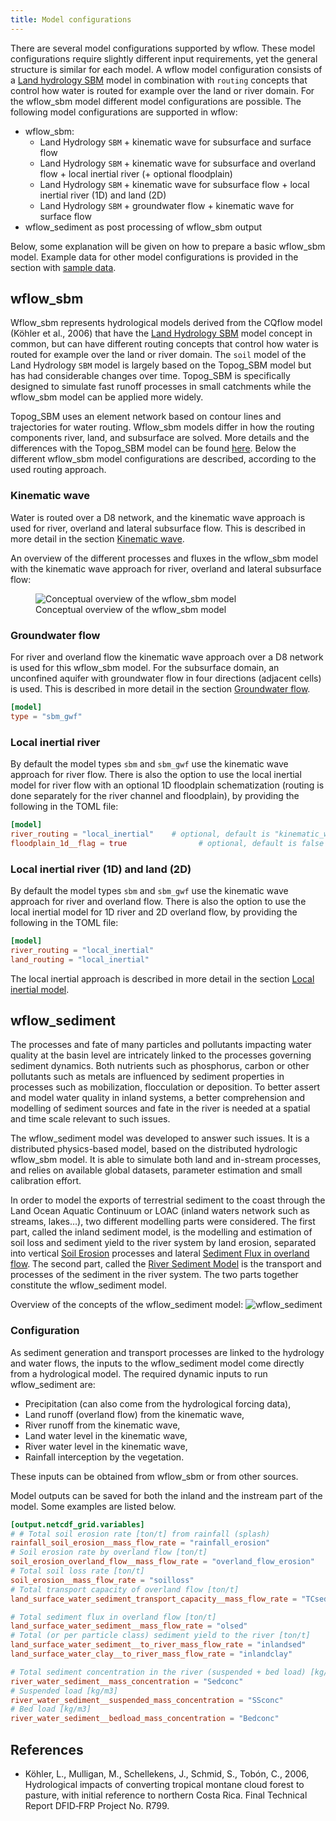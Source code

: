 ```yaml
---
title: Model configurations
---
```


There are several model configurations supported by wflow. These model configurations
require slightly different input requirements, yet the general structure is similar for each
model. A wflow model configuration consists of a [Land hydrology
SBM](./land/landhydrology_sbm.qmd) model in combination with `routing` concepts that control
how water is routed for example over the land or river domain. For the wflow\_sbm model
different model configurations are possible. The following model configurations are
supported in wflow:

 - wflow\_sbm:
    - Land Hydrology `SBM` + kinematic wave for subsurface and surface flow
    - Land Hydrology `SBM` + kinematic wave for subsurface and overland flow + local inertial river (+
      optional floodplain)
    - Land Hydrology `SBM` + kinematic wave for subsurface flow + local inertial river (1D) and land (2D)
    - Land Hydrology `SBM` + groundwater flow + kinematic wave for surface flow
 - wflow\_sediment as post processing of wflow\_sbm output

Below, some explanation will be given on how to prepare a basic wflow\_sbm model. Example
data for other model configurations is provided in the section with [sample
data](../getting_started/download_example_models.qmd).

## wflow\_sbm

Wflow\_sbm represents hydrological models derived from the CQflow model (Köhler et al.,
2006) that have the [Land Hydrology SBM](./land/landhydrology_sbm.qmd) model concept in
common, but can have different routing concepts that control how water is routed for example
over the land or river domain. The `soil` model of the Land Hydrology `SBM` model is largely
based on the Topog\_SBM model but has had considerable changes over time. Topog\_SBM is
specifically designed to simulate fast runoff processes in small catchments while the
wflow\_sbm model can be applied more widely.

Topog\_SBM uses an element network based on contour lines and trajectories for water
routing. Wflow\_sbm models differ in how the routing components river, land, and subsurface
are solved. More details and the differences with the Topog\_SBM model can be found
[here](./land/landhydrology_sbm.qmd#Introduction). Below the different wflow\_sbm model
configurations are described, according to the used routing approach.

### Kinematic wave
Water is routed over a D8 network, and the kinematic wave approach is used for river,
overland and lateral subsurface flow. This is described in more detail in the section
[Kinematic wave](./routing/kinwave.qmd).

An overview of the different processes and fluxes in the wflow_sbm model with the kinematic
wave approach for river, overland and lateral subsurface flow:

![Conceptual overview of the wflow_sbm model](../images/wflow_sbm_soil.png)

### Groundwater flow
For river and overland flow the kinematic wave approach over a D8 network is used for this
wflow\_sbm model. For the subsurface domain, an unconfined aquifer with groundwater flow in
four directions (adjacent cells) is used. This is described in more detail in the section
[Groundwater flow](./routing/gwf.qmd).

```toml
[model]
type = "sbm_gwf"
```

### Local inertial river
By default the model types `sbm` and `sbm_gwf` use the kinematic wave approach for river flow.
There is also the option to use the local inertial model for river flow with an optional 1D
floodplain schematization (routing is done separately for the river channel and floodplain), by
providing the following in the TOML file:

```toml
[model]
river_routing = "local_inertial"    # optional, default is "kinematic_wave"
floodplain_1d__flag = true                # optional, default is false
```

### Local inertial river (1D) and land (2D)
By default the model types `sbm` and `sbm_gwf` use the kinematic wave approach for river and
overland flow. There is also the option to use the local inertial model for 1D river and 2D
overland flow, by providing the following in the TOML file:

```toml
[model]
river_routing = "local_inertial"
land_routing = "local_inertial"
```

The local inertial approach is described in more detail in the section [Local inertial
model](./routing/local-inertial.qmd).

## wflow\_sediment
The processes and fate of many particles and pollutants impacting water quality at the basin
level are intricately linked to the processes governing sediment dynamics. Both nutrients
such as phosphorus, carbon or other pollutants such as metals are influenced by sediment
properties in processes such as mobilization, flocculation or deposition. To better assert
and model water quality in inland systems, a better comprehension and modelling of sediment
sources and fate in the river is needed at a spatial and time scale relevant to such issues.

The wflow\_sediment model was developed to answer such issues. It is a distributed
physics-based model, based on the distributed hydrologic wflow\_sbm model. It is able to
simulate both land and in-stream processes, and relies on available global datasets,
parameter estimation and small calibration effort.

In order to model the exports of terrestrial sediment to the coast through the Land Ocean
Aquatic Continuum or LOAC (inland waters network such as streams, lakes...), two different
modelling parts were considered. The first part, called the inland sediment model, is the
modelling and estimation of soil loss and sediment yield to the river system by land
erosion, separated into vertical [Soil Erosion](./land/sediment.qmd#soil-erosion)
processes and lateral [Sediment Flux in overland
flow](./routing/sediment_flux.qmd#sediment-flux-in-overland-flow). The second part, called
the [River Sediment Model](./routing/sediment_flux.qmd#river-sediment-model) is the
transport and processes of the sediment in the river system. The two parts together
constitute the wflow\_sediment model.

Overview of the concepts of the wflow\_sediment model:
![wflow_sediment](../images/wflow_sediment.png)

### Configuration

As sediment generation and transport processes are linked to the hydrology and water flows, the
inputs to the wflow\_sediment model come directly from a hydrological model. The required
dynamic inputs to run wflow\_sediment are:

-  Precipitation (can also come from the hydrological forcing data),
-  Land runoff (overland flow) from the kinematic wave,
-  River runoff from the kinematic wave,
-  Land water level in the kinematic wave,
-  River water level in the kinematic wave,
-  Rainfall interception by the vegetation.

These inputs can be obtained from wflow\_sbm or from other sources.

Model outputs can be saved for both the inland and the instream part of the model. Some
examples are listed below.

```toml
[output.netcdf_grid.variables]
# # Total soil erosion rate [ton/t] from rainfall (splash)
rainfall_soil_erosion__mass_flow_rate = "rainfall_erosion"
# Soil erosion rate by overland flow [ton/t]
soil_erosion_overland_flow__mass_flow_rate = "overland_flow_erosion"
# Total soil loss rate [ton/t]
soil_erosion__mass_flow_rate = "soilloss"
# Total transport capacity of overland flow [ton/t]
land_surface_water_sediment_transport_capacity__mass_flow_rate = "TCsed"

# Total sediment flux in overland flow [ton/t]
land_surface_water_sediment__mass_flow_rate = "olsed"
# Total (or per particle class) sediment yield to the river [ton/t]
land_surface_water_sediment__to_river_mass_flow_rate = "inlandsed"
land_surface_water_clay__to_river_mass_flow_rate = "inlandclay"

# Total sediment concentration in the river (suspended + bed load) [kg/m3]
river_water_sediment__mass_concentration = "Sedconc"
# Suspended load [kg/m3]
river_water_sediment__suspended_mass_concentration = "SSconc"
# Bed load [kg/m3]
river_water_sediment__bedload_mass_concentration = "Bedconc"
```

## References
+ Köhler, L., Mulligan, M., Schellekens, J., Schmid, S., Tobón, C., 2006, Hydrological
  impacts of converting tropical montane cloud forest to pasture, with initial reference to
  northern Costa Rica. Final Technical Report DFID‐FRP Project No. R799.